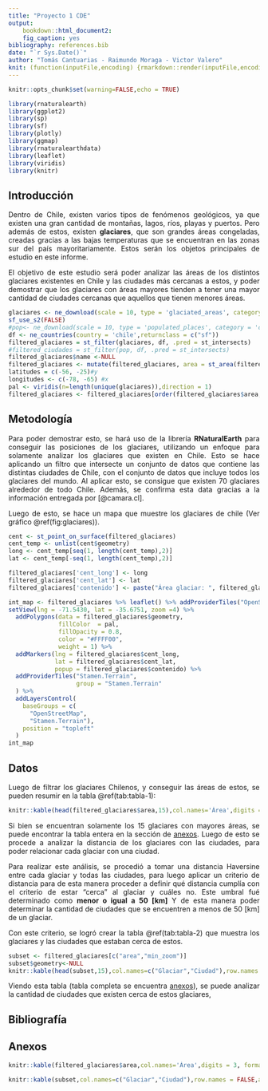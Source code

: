 ```yaml
---
title: "Proyecto 1 CDE"
output:
    bookdown::html_document2:
    fig_caption: yes
bibliography: references.bib
date: "`r Sys.Date()`"
author: "Tomás Cantuarias - Raimundo Moraga - Victor Valero"
knit: (function(inputFile,encoding) {rmarkdown::render(inputFile,encoding=encoding,output_file=file.path(dirname(inputFile),'index.html'))})
---
```


```r
knitr::opts_chunk$set(warning=FALSE,echo = TRUE)

library(rnaturalearth)
library(ggplot2)
library(sp)
library(sf)
library(plotly)
library(ggmap)
library(rnaturalearthdata)
library(leaflet)
library(viridis)
library(knitr)
```

```{=html}
<style>
body {
text-align: justify}
</style>
```
## Introducción {.unnumbered}

Dentro de Chile, existen varios tipos de fenómenos geológicos, ya que existen una gran cantidad de montañas, lagos, ríos, playas y puertos. Pero además de estos, existen **glaciares**, que son grandes áreas congeladas, creadas gracias a las bajas temperaturas que se encuentran en las zonas sur del país mayoritariamente. Estos serán los objetos principales de estudio en este informe.

El objetivo de este estudio será poder analizar las áreas de los distintos glaciares existentes en Chile y las ciudades más cercanas a estos, y poder demostrar que los glaciares con áreas mayores tienden a tener una mayor cantidad de ciudades cercanas que aquellos que tienen menores áreas.

```r
glaciares <- ne_download(scale = 10, type = 'glaciated_areas', category = 'physical', returnclass = 'sf')
sf_use_s2(FALSE)
#pop<- ne_download(scale = 10, type = 'populated_places', category = 'cultural', returnclass='sf')
df <- ne_countries(country = 'chile',returnclass = c("sf"))
filtered_glaciares = st_filter(glaciares, df, .pred = st_intersects)
#filtered_ciudades = st_filter(pop, df, .pred = st_intersects)
filtered_glaciares$name <-NULL
filtered_glaciares <- mutate(filtered_glaciares, area = st_area(filtered_glaciares))
latitudes = c(-56, -25)#y
longitudes <- c(-78, -65) #x
pal <- viridis(n=length(unique(glaciares)),direction = 1)
filtered_glaciares <- filtered_glaciares[order(filtered_glaciares$area,decreasing=TRUE),]
```

## Metodología {.unnumbered}

Para poder demostrar esto, se hará uso de la librería **RNaturalEarth** para conseguir las posiciones de los glaciares, utilizando un enfoque para solamente analizar los glaciares que existen en Chile. Esto se hace aplicando un filtro que intersecte un conjunto de datos que contiene las distintas ciudades de Chile, con el conjunto de datos que incluye todos los glaciares del mundo. Al aplicar esto, se consigue que existen 70 glaciares alrededor de todo Chile. Además, se confirma esta data gracias a la información entregada por [@camara.cl].

Luego de esto, se hace un mapa que muestre los glaciares de chile (Ver gráfico \@ref(fig:glaciares)).
```r
cent <- st_point_on_surface(filtered_glaciares)
cent_temp <- unlist(cent$geometry)
long <- cent_temp[seq(1, length(cent_temp),2)]
lat <- cent_temp[-seq(1, length(cent_temp),2)]

filtered_glaciares['cent_long'] <- long
filtered_glaciares['cent_lat'] <- lat
filtered_glaciares['contenido'] <- paste("Área glaciar: ", filtered_glaciares$area, "[m^2]")
```

```r
int_map <- filtered_glaciares %>% leaflet() %>% addProviderTiles("OpenStreetMap", group = "openstreetmap") %>%
setView(lng = -71.5430, lat = -35.6751, zoom =4) %>% 
  addPolygons(data = filtered_glaciares$geometry, 
              fillColor  = pal,
              fillOpacity = 0.8,
              color = "#FFFF00", 
              weight = 1) %>% 
  addMarkers(lng = filtered_glaciares$cent_long,
             lat = filtered_glaciares$cent_lat, 
             popup = filtered_glaciares$contenido) %>%
  addProviderTiles("Stamen.Terrain",
                   group = "Stamen.Terrain"
  ) %>% 
  addLayersControl(
    baseGroups = c(
      "OpenStreetMap",
      "Stamen.Terrain"),
    position = "topleft"
  )
int_map
```

## Datos {.unnumbered}

Luego de filtrar los glaciares Chilenos, y conseguir las áreas de estos, se pueden resumir en la tabla \@ref(tab:tabla-1):

```r
knitr::kable(head(filtered_glaciares$area,15),col.names='Área',digits = 3, format.args = list(big.mark = ",",scientific = FALSE),align='c',row.names = FALSE,caption="15 mayores áreas")
```

Si bien se encuentran solamente los 15 glaciares con mayores áreas, se puede encontrar la tabla entera en la sección de [anexos]. Luego de esto se procede a analizar la distancia de los glaciares con las ciudades, para poder relacionar cada glaciar con una ciudad.

Para realizar este análisis, se procedió a tomar una distancia Haversine entre cada glaciar y todas las ciudades, para luego aplicar un criterio de distancia para de esta manera proceder a definir qué distancia cumplía con el criterio de estar "cerca" al glaciar y cuáles no. Este umbral fué determinado como **menor o igual a 50 [km]** Y de esta manera poder determinar la cantidad de ciudades que se encuentren a menos de 50 [km] de un glaciar. 

Con este criterio, se logró crear la tabla \@ref(tab:tabla-2) que muestra los glaciares y las ciudades que estaban cerca de estos. 
```r
subset <- filtered_glaciares[c("area","min_zoom")]
subset$geometry<-NULL
knitr::kable(head(subset,15),col.names=c("Glaciar","Ciudad"),row.names = FALSE,align='c',caption="15 glaciares mayores con ciudades cercanas")
```

Viendo esta tabla (tabla completa se encuentra [anexos]), se puede analizar la cantidad de ciudades que existen cerca de estos glaciares, 

## Bibliografía {-}

<div id="refs"></div>

## Anexos {.unnumbered}

```r
knitr::kable(filtered_glaciares$area,col.names='Área',digits = 3, format.args = list(big.mark = ",",scientific = FALSE),align='c',row.names = FALSE,caption='Áreas glaciares')
```
```r
knitr::kable(subset,col.names=c("Glaciar","Ciudad"),row.names = FALSE,align='c',caption="Glaciares con ciudades cercanas")
```
